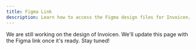 ```yaml
---
title: Figma Link
description: Learn how to access the Figma design files for Invoicen.
---
```


We are still working on the design of Invoicen. We'll update this page with the Figma link once it's ready. Stay tuned!
